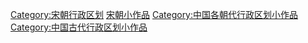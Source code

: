 {{Hiddencat}}
[[Category:宋朝行政区划|Category:宋朝行政区划]]
[[Category:宋朝小作品|]]
[[Category:中国各朝代行政区划小作品|Category:中国各朝代行政区划小作品]]
[[Category:中国古代行政区划小作品|Category:中国古代行政区划小作品]]